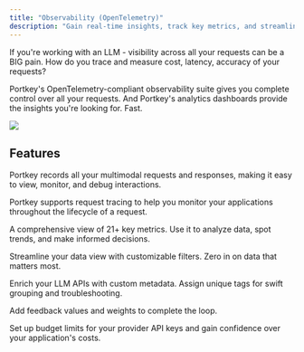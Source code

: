 ```yaml
---
title: "Observability (OpenTelemetry)"
description: "Gain real-time insights, track key metrics, and streamline debugging with our comprehensive observability suite."
---
```


If you're working with an LLM - visibility across all your requests can be a BIG pain. How do you trace and measure cost, latency, accuracy of your requests?

Portkey's OpenTelemetry-compliant observability suite gives you complete control over all your requests. And Portkey's analytics dashboards provide the insights you're looking for. Fast.

<Frame>
  <img src="/images/product/product-1.png"/>
</Frame>

## Features

<CardGroup columns={3}>
  <Card title="Logs" href="/docs/product/observability/logs">
    <p>Portkey records all your multimodal requests and responses, making it easy to view, monitor, and debug interactions.</p>
  </Card>

  <Card title="Tracing" href="/docs/product/observability/traces">
    <p>Portkey supports request tracing to help you monitor your applications throughout the lifecycle of a request.</p>
  </Card>

  <Card title="Analytics" href="/docs/product/observability/analytics">
    <p>A comprehensive view of 21+ key metrics. Use it to analyze data, spot trends, and make informed decisions.</p>
  </Card>

  <Card title="Filters" href="/docs/product/observability/filters">
    <p>Streamline your data view with customizable filters. Zero in on data that matters most.</p>
  </Card>

  <Card title="Custom Metadata" href="/docs/product/observability/metadata">
    <p>Enrich your LLM APIs with custom metadata. Assign unique tags for swift grouping and troubleshooting.</p>
  </Card>

  <Card title="Feedback" href="/docs/product/observability/feedback">
    <p>Add feedback values and weights to complete the loop.</p>
  </Card>

  <Card title="Budget Limits" href="/docs/product/ai-gateway/virtual-keys/budget-limits">
    <p>Set up budget limits for your provider API keys and gain confidence over your application's costs.</p>
  </Card>
</CardGroup>

